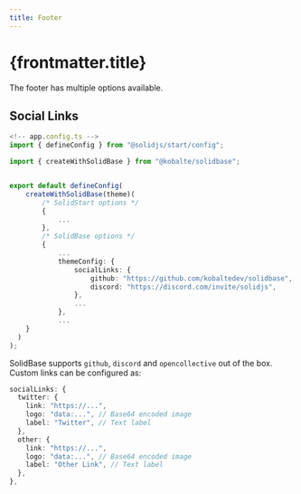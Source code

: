 ```yaml
---
title: Footer
---
```


# {frontmatter.title}

The footer has multiple options available.

## Social Links

```ts
<!-- app.config.ts -->
import { defineConfig } from "@solidjs/start/config";

import { createWithSolidBase } from "@kobalte/solidbase";


export default defineConfig(
	createWithSolidBase(theme)(
		/* SolidStart options */
		{
			...
		},
		/* SolidBase options */
		{
			...
			themeConfig: {
				socialLinks: {
					github: "https://github.com/kobaltedev/solidbase",
					discord: "https://discord.com/invite/solidjs",
				},
				...
			},
			...
    }
  )
);

```

SolidBase supports `github`, `discord` and `opencollective` out of the box.
Custom links can be configured as:

```ts
socialLinks: {
  twitter: {
    link: "https://...",
    logo: "data:...", // Base64 encoded image
    label: "Twitter", // Text label
  },
  other: {
    link: "https://...",
    logo: "data:...", // Base64 encoded image
    label: "Other Link", // Text label
  },
},
```
